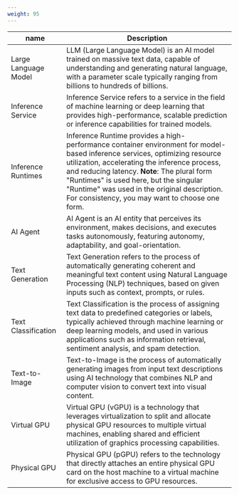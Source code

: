 ```yaml
---
weight: 95
---
```


| name | Description |
| --- | --- |
| Large Language Model | LLM (Large Language Model) is an AI model trained on massive text data, capable of understanding and generating natural language, with a parameter scale typically ranging from billions to hundreds of billions. |
| Inference Service | Inference Service refers to a service in the field of machine learning or deep learning that provides high-performance, scalable prediction or inference capabilities for trained models. |
| Inference Runtimes | Inference Runtime provides a high-performance container environment for model-based inference services, optimizing resource utilization, accelerating the inference process, and reducing latency. **Note**: The plural form "Runtimes" is used here, but the singular "Runtime" was used in the original description. For consistency, you may want to choose one form. |
| AI Agent | AI Agent is an AI entity that perceives its environment, makes decisions, and executes tasks autonomously, featuring autonomy, adaptability, and goal-orientation. |
| Text Generation | Text Generation refers to the process of automatically generating coherent and meaningful text content using Natural Language Processing (NLP) techniques, based on given inputs such as context, prompts, or rules. |
| Text Classification | Text Classification is the process of assigning text data to predefined categories or labels, typically achieved through machine learning or deep learning models, and used in various applications such as information retrieval, sentiment analysis, and spam detection. |
| Text-to-Image | Text-to-Image is the process of automatically generating images from input text descriptions using AI technology that combines NLP and computer vision to convert text into visual content. |
| Virtual GPU | Virtual GPU (vGPU) is a technology that leverages virtualization to split and allocate physical GPU resources to multiple virtual machines, enabling shared and efficient utilization of graphics processing capabilities. |
| Physical GPU | Physical GPU (pGPU) refers to the technology that directly attaches an entire physical GPU card on the host machine to a virtual machine for exclusive access to GPU resources. |
